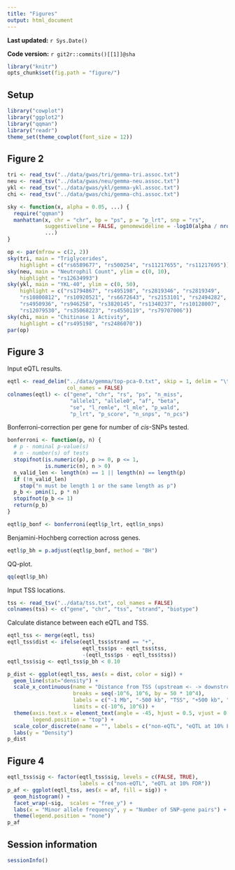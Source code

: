 ```yaml
---
title: "Figures"
output: html_document
---
```


**Last updated:** `r Sys.Date()`

**Code version:** `r git2r::commits()[[1]]@sha`

```r
library("knitr")
opts_chunk$set(fig.path = "figure/")
```

## Setup

```r
library("cowplot")
library("ggplot2")
library("qqman")
library("readr")
theme_set(theme_cowplot(font_size = 12))
```

## Figure 2

```r
tri <- read_tsv("../data/gwas/tri/gemma-tri.assoc.txt")
neu <- read_tsv("../data/gwas/neu/gemma-neu.assoc.txt")
ykl <- read_tsv("../data/gwas/ykl/gemma-ykl.assoc.txt")
chi <- read_tsv("../data/gwas/chi/gemma-chi.assoc.txt")
```

```r
sky <- function(x, alpha = 0.05, ...) {
  require("qqman")
  manhattan(x, chr = "chr", bp = "ps", p = "p_lrt", snp = "rs",
            suggestiveline = FALSE, genomewideline = -log10(alpha / nrow(x)),
            ...)
}
```

```r
op <- par(mfrow = c(2, 2))
sky(tri, main = "Triglycerides",
    highlight = c("rs6589677", "rs500254", "rs11217655", "rs11217695"))
sky(neu, main = "Neutrophil Count", ylim = c(0, 10),
    highlight = "rs12634993")
sky(ykl, main = "YKL-40", ylim = c(0, 50),
    highlight = c("rs1794867", "rs495198", "rs2819346", "rs2819349",
    "rs10800812", "rs10920521", "rs6672643", "rs2153101", "rs2494282",
    "rs4950936", "rs946258", "rs3820145", "rs1340237", "rs10128007",
    "rs12079530", "rs35068223", "rs4550119", "rs79707006"))
sky(chi, main = "Chitinase 1 Activity",
    highlight = c("rs495198", "rs2486070"))
par(op)
```

## Figure 3

Input eQTL results.

```r
eqtl <- read_delim("../data/gemma/top-pca-0.txt", skip = 1, delim = "\t",
                   col_names = FALSE)
colnames(eqtl) <- c("gene", "chr", "rs", "ps", "n_miss",
                    "allele1", "allele0", "af", "beta",
                    "se", "l_remle", "l_mle", "p_wald",
                    "p_lrt", "p_score", "n_snps", "n_pcs")
```

Bonferroni-correction per gene for number of _cis_-SNPs tested.

```r
bonferroni <- function(p, n) {
  # p - nominal p-value(s)
  # n - number(s) of tests
  stopifnot(is.numeric(p), p >= 0, p <= 1,
            is.numeric(n), n > 0)
  n_valid_len <- length(n) == 1 || length(n) == length(p)
  if (!n_valid_len)
    stop("n must be length 1 or the same length as p")
  p_b <- pmin(1, p * n)
  stopifnot(p_b <= 1)
  return(p_b)
}

eqtl$p_bonf <- bonferroni(eqtl$p_lrt, eqtl$n_snps)
```

Benjamini-Hochberg correction across genes.

```r
eqtl$p_bh = p.adjust(eqtl$p_bonf, method = "BH")
```

QQ-plot.

```r
qq(eqtl$p_bh)
```

Input TSS locations.

```r
tss <- read_tsv("../data/tss.txt", col_names = FALSE)
colnames(tss) <- c("gene", "chr", "tss", "strand", "biotype")
```

Calculate distance between each eQTL and TSS.

```r
eqtl_tss <- merge(eqtl, tss)
eqtl_tss$dist <- ifelse(eqtl_tss$strand == "+",
                        eqtl_tss$ps - eqtl_tss$tss,
                        -(eqtl_tss$ps - eqtl_tss$tss))
eqtl_tss$sig <- eqtl_tss$p_bh < 0.10
```

```r
p_dist <- ggplot(eqtl_tss, aes(x = dist, color = sig)) +
  geom_line(stat="density") +
  scale_x_continuous(name = "Distance from TSS (upstream <- -> downstream)",
                     breaks = seq(-10^6, 10^6, by = 50 * 10^4),
                     labels = c("-1 Mb", "-500 kb", "TSS", "+500 kb", "+1 Mb"),
                     limits = c(-10^6, 10^6)) +
  theme(axis.text.x = element_text(angle = -45, hjust = 0.5, vjust = 0.75),
        legend.position = "top") +
  scale_color_discrete(name = "", labels = c("non-eQTL", "eQTL at 10% FDR")) +
  labs(y = "Density")
p_dist
```

## Figure 4

```r
eqtl_tss$sig <- factor(eqtl_tss$sig, levels = c(FALSE, TRUE),
                       labels = c("non-eQTL", "eQTL at 10% FDR"))
p_af <- ggplot(eqtl_tss, aes(x = af, fill = sig)) +
  geom_histogram() +
  facet_wrap(~sig,  scales = "free_y") +
  labs(x = "Minor allele frequency", y = "Number of SNP-gene pairs") +
  theme(legend.position = "none")
p_af
```

## Session information

```r
sessionInfo()
```

